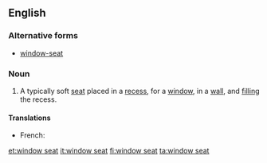 ==English==
===Alternative forms===
*[[window-seat]]
===Noun===
{{en-noun|head=[[window]] [[seat]]}}
#A typically soft [[seat]] placed in a [[recess]], for a [[window]], in a [[wall]], and [[fill]]ing the recess.
====Translations====
{{trans-top|seat in a recess with a window}}
* French: {{t+|fr|coussiège|m}}
{{trans-mid}}
{{trans-bottom}}

[[et:window seat]]
[[it:window seat]]
[[fi:window seat]]
[[ta:window seat]]